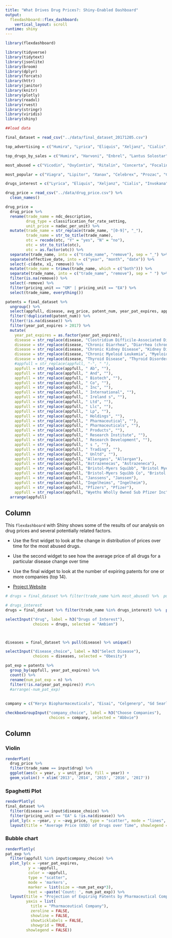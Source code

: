 ```yaml
---
title: "What Drives Drug Prices?: Shiny-Enabled Dashboard"
output: 
  flexdashboard::flex_dashboard:
    vertical_layout: scroll
runtime: shiny
---
```


```r
library(flexdashboard)
```


```r
library(tidyverse)
library(tidytext)
library(jsonlite)
library(broom)
library(dplyr)
library(forcats)
library(httr)
library(janitor)
library(knitr)
library(plotly)
library(readxl)
library(rvest)
library(stringr)
library(viridis)
library(shiny)
```

```r
##load data

final_dataset = read_csv("../data/final_dataset_20171205.csv")

top_advertising = c("Humira", "Lyrica", "Eliquis", "Xeljanz", "Cialis", "Invokana", "Breo", "Latuda", "Victoza", "Viagra")

top_drugs_by_sales = c("Humira", "Harvoni", "Enbrel", "Lantus Solostar", "Remicade", "Januvia", "Advair Diskus", "Lyrica", "Crestor", "Neulasta", "Copaxone", "Rituxan", "Tecfidera", "Xarelto", "Lantus", "Eliquis", "Truvada", "Vyvanse", "Avastin", "Symbicort")

most_abused = c("Vicodin", "OxyContin", "Ritalin", "Concerta", "Focalin", "Metadate", "Ambien", "Lunesta", "Valium", "Xanax", "Duragesic", "Opana", "Darvon", "Dilaudid", "Demerol", "Lomotil", "Nembutal", "Dexedrine", "Adderall", "Percocet", "Suboxone", "Fentanyl")

most_popular = c("Viagra", "Lipitor", "Xanax", "Celebrex", "Prozac", "Crestor", "Nexium", "Lisinopril", "Zoloft", "Abilify", "Prilosec", "Percocet", "Vicodin", "Zocor")

drugs_interest = c("Lyrica", "Eliquis", "Xeljanz", "Cialis", "Invokana", "Breo", "Latuda", "Victoza", "Viagra", "Humira", "Harvoni", "Enbrel", "Lantus Solostar", "Remicade", "Januvia", "Advair Diskus", "Crestor", "Neulasta", "Copaxone", "Rituxan", "Tecfidera", "Xarelto", "Lantus", "Eliquis", "Truvada", "Vyvanse", "Avastin", "Symbicort", "Vicodin", "OxyContin", "Ritalin", "Concerta", "Focalin", "Metadate", "Ambien", "Lunesta", "Valium","Duragesic", "Opana", "Darvon", "Dilaudid", "Demerol", "Lomotil", "Nembutal", "Dexedrine", "Adderall", "Percocet", "Suboxone", "Fentanyl", "Lipitor", "Xanax", "Celebrex", "Prozac", "Crestor", "Nexium", "Lisinopril", "Zoloft", "Abilify", "Prilosec", "Percocet","Zocor")

drug_price = read_csv("../data/drug_price.csv") %>%
  clean_names()

drug_price = 
  drug_price %>%
  rename(trade_name = ndc_description,
         drug_type = classification_for_rate_setting,
         unit_price = nadac_per_unit) %>%
  mutate(trade_name = str_replace(trade_name, "[0-9]", "_"),
         trade_name = str_to_title(trade_name),
         otc = recode(otc, "Y" = "yes", "N" = "no"),
         otc = str_to_title(otc),
         otc = as.factor(otc)) %>% 
  separate(trade_name, into = c("trade_name", "remove"), sep = "_") %>% 
  separate(effective_date, into = c("year", "month", "date")) %>%
  select(-c(date, x1, remove)) %>%
  mutate(trade_name = trimws(trade_name, which = c("both"))) %>% 
  separate(trade_name, into = c("trade_name", "remove"), sep = " ") %>% 
  filter(is.na(remove)) %>%
  select(-remove) %>% 
  filter(pricing_unit == "GM" | pricing_unit == "EA") %>% 
  select(trade_name, everything())

patents = final_dataset %>%
  ungroup() %>% 
  select(appfull, disease, avg_price, patent_num, year_pat_expires, approval_year, year_excl_expires) %>% 
  filter(!duplicated(patent_num)) %>%
  filter(!is.na(disease)) %>%
  filter(year_pat_expires > 2017) %>% 
  mutate(
    year_pat_expires = as.factor(year_pat_expires), 
    disease = str_replace(disease, "Clostridium Difficile-Associated Diarrhea", "Diarrhea_nosocomial"),
    disease = str_replace(disease, "Chronic Diarrhea", "Diarrhea (chronic)"),
    disease = str_replace(disease, "Chronic Kidney Disease", "Kidney Disease (chronic)"),
    disease = str_replace(disease, "Chronic Myeloid Leukemia", "Myeloid Leukemia"),
    disease = str_replace(disease, "Thyroid Disease", "Thyroid Disorders"),
    #appfull = str_replace(appfull, "-", " "),
    appfull = str_replace(appfull, " Ab", ""),
    appfull = str_replace(appfull, " And", ""),
    appfull = str_replace(appfull, " Biotech", ""),
    appfull = str_replace(appfull, " Co", ""),
    appfull = str_replace(appfull, " Inc", ""),
    appfull = str_replace(appfull, " International", ""),
    appfull = str_replace(appfull, " Ireland s", ""),
    appfull = str_replace(appfull, " Ltd", ""),
    appfull = str_replace(appfull, " Llc", ""),
    appfull = str_replace(appfull, " Lp", ""),
    appfull = str_replace(appfull, " Holdings", ""),
    appfull = str_replace(appfull, " Pharmaceutical", ""),
    appfull = str_replace(appfull, " Pharmaceuticals", ""),
    appfull = str_replace(appfull, " Products", ""),
    appfull = str_replace(appfull, " Research Institute", ""),
    appfull = str_replace(appfull, " Research Development", ""),
    appfull = str_replace(appfull, " s ", ""),
    appfull = str_replace(appfull, " Trading", ""),
    appfull = str_replace(appfull, " Unltd", ""),
    appfull = str_replace(appfull, "Allergans", "Allergan"),
    appfull = str_replace(appfull, "Astrazenecas", "Astrazeneca"),
    appfull = str_replace(appfull, "Bristol-Myers Squibb", "Bristol Myers Squibb"),
    appfull = str_replace(appfull, "Bristol-Myers Squibb Co", "Bristol Myers Squibb Co"),
    appfull = str_replace(appfull, "Janssens", "Janssen"),
    appfull = str_replace(appfull, "Ingelheims", "Ingelheim"),
    appfull = str_replace(appfull, "Pfizers", "Pfizer"),
    appfull = str_replace(appfull, "Wyeths Wholly Owned Sub Pfizer Inc", "Pfizer")) %>%
  arrange(appfull)

```


Column {.sidebar}
-----------------------------------------------------------------------
This `flexdashboard` with Shiny shows some of the results of our analysis on drug prices and several potentially related factors.

* Use the first widget to look at the change in distribution of prices over time for the most abused drugs.

* Use the second widget to see how the average price of all drugs for a particular disease change over time

* Use the final widget to look at the number of expiring patents for one or more companies (top 14).

* [Project Website](https://josiealford14.github.io/p8105_final_jmmm/)

```r

# drugs = final_dataset %>% filter(trade_name %in% most_abused) %>%  pull(trade_name) %>% unique()

# drugs_interest
drugs = final_dataset %>% filter(trade_name %in% drugs_interest) %>%  pull(trade_name) %>% unique()

selectInput("drug", label = h3("Drugs of Interest"),
            choices = drugs, selected = "Ambien")



diseases = final_dataset %>% pull(disease) %>% unique()

selectInput("disease_choice", label = h3("Select Disease"),
            choices = diseases, selected = "Obesity")

pat_exp = patents %>%
  group_by(appfull, year_pat_expires) %>%
  count() %>% 
  rename(num_pat_exp = n) %>%
  filter(!is.na(year_pat_expires)) #%>%
  #arrange(-num_pat_exp)
  
  
company = c("Keryx Biopharmaceuticals", "Eisai", "Celgenerp", "Gd Searle", "Gilead Sciences", "Salixs", "Abbvie", "Allergan", "Amgen", "Forest Laboratories", "Horizon Pharma", "Janssen", "Otsuka", "Sunovions")

checkboxGroupInput("company_choice", label = h3("Choose Companies"),
                   choices = company, selected = "Abbvie")


```


Column
-----------------------------------------------------------------------

### Violin 
```r

renderPlot(
  drug_price %>%
  filter(trade_name == input$drug) %>%
  ggplot(aes(x = year, y = unit_price, fill = year)) +
  geom_violin() + xlim('2013', '2014', '2015', '2016', '2017')) 

```


### Spaghetti Plot

```r

renderPlotly(
final_dataset %>% 
  filter(disease == input$disease_choice) %>%
  filter(pricing_unit == "EA" & !is.na(disease)) %>% 
  plot_ly(x = ~year, y = ~avg_price, type = "scatter", mode = "lines", text = ~paste("Drug: ", trade_name, '<br>Disease:', disease), color = ~trade_name, alpha = 0.5) %>% 
  layout(title = "Average Price (USD) of Drugs over Time", showlegend = FALSE))

```

### Bubble chart 

```r

renderPlotly(
pat_exp %>%
  filter(appfull %in% input$company_choice) %>%
  plot_ly(x = ~year_pat_expires, 
          y = ~appfull, 
          color = ~appfull, 
          type = "scatter", 
          mode = 'markers', 
          marker = list(size = ~num_pat_exp*3), 
          text = ~paste('Count: ', num_pat_exp)) %>%
  layout(title = "Projection of Expiring Patents by Pharmaceutical Company ", 
         yaxis = list(
           title = "Pharmaceutical Company"),
           zeroline = FALSE,
           showline = FALSE,
           showticklabels = FALSE,
           showgrid = TRUE,
         showlegend = FALSE))

```

